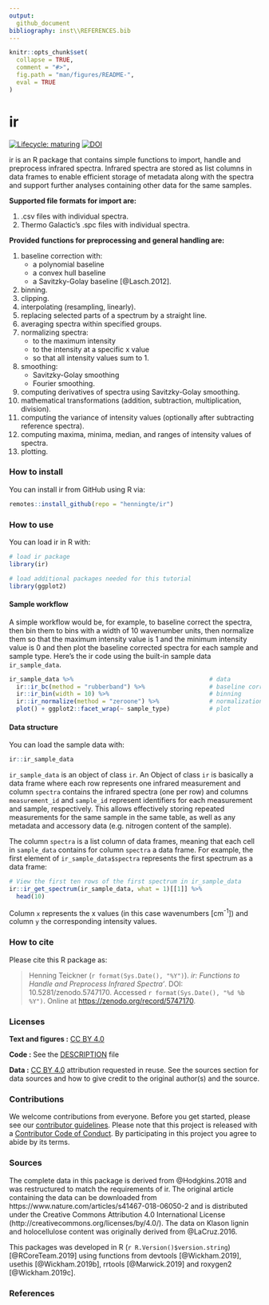 ```yaml
---
output: 
  github_document
bibliography: inst\\REFERENCES.bib
---
```


<!-- README.md is generated from README.Rmd. Please edit that file -->

```r
knitr::opts_chunk$set(
  collapse = TRUE,
  comment = "#>",
  fig.path = "man/figures/README-",
  eval = TRUE
)
```

# ir

<!-- badges: start -->
[![Lifecycle: maturing](https://img.shields.io/badge/lifecycle-maturing-blue.svg)](https://www.tidyverse.org/lifecycle/#maturing) [![DOI](https://zenodo.org/badge/234117897.svg)](https://zenodo.org/badge/latestdoi/234117897)
<!-- badges: end -->

ir is an R package that contains simple functions to import, handle and preprocess infrared spectra. Infrared spectra are stored as list columns in data frames to enable efficient storage of metadata along with the spectra and support further analyses containing other data for the same samples.

**Supported file formats for import are:**

1. .csv files with individual spectra.
2. Thermo Galactic's .spc files with individual spectra.

**Provided functions for preprocessing and general handling are:**

1. baseline correction with:
    * a polynomial baseline
    * a convex hull baseline
    * a Savitzky-Golay baseline [@Lasch.2012].
2. binning.
3. clipping.
4. interpolating (resampling, linearly).
5. replacing selected parts of a spectrum by a straight line.
6. averaging spectra within specified groups.
7. normalizing spectra:
    * to the maximum intensity
    * to the intensity at a specific x value
    * so that all intensity values sum to 1.
8. smoothing: 
    * Savitzky-Golay smoothing 
    * Fourier smoothing.
9. computing derivatives of spectra using Savitzky-Golay smoothing.
10. mathematical transformations (addition, subtraction, multiplication, division).
11. computing the variance of intensity values (optionally after subtracting reference spectra).
12. computing maxima, minima, median, and ranges of intensity values of spectra.
13. plotting.

### How to install

You can install ir from GitHub using R via:

```r
remotes::install_github(repo = "henningte/ir")
```

### How to use

You can load ir in R with:

```r
# load ir package
library(ir)

# load additional packages needed for this tutorial
library(ggplot2)
```

#### Sample workflow

A simple workflow would be, for example, to baseline correct the spectra, then bin them to bins with a width of 10 wavenumber units, then normalize them so that the maximum intensity value is 1 and the minimum intensity value is 0 and then plot the baseline corrected spectra for each sample and sample type. Here's the ir code using the built-in sample data `ir_sample_data`.

```r
ir_sample_data %>%                                      # data
  ir::ir_bc(method = "rubberband") %>%                  # baseline correction
  ir::ir_bin(width = 10) %>%                            # binning
  ir::ir_normalize(method = "zeroone") %>%              # normalization
  plot() + ggplot2::facet_wrap(~ sample_type)           # plot
```

#### Data structure

You can load the sample data with:

```r
ir::ir_sample_data
```

`ir_sample_data` is an object of class `ir`. An Object of class `ir` is basically a data frame where each row represents one infrared measurement and column `spectra` contains the infrared spectra (one per row) and columns `measurement_id` and  `sample_id` represent identifiers for each measurement and sample, respectively.
This allows effectively storing repeated measurements for the same sample in the same table, as well as any metadata and accessory data (e.g. nitrogen content of the sample).

The column `spectra` is a list column of data frames, meaning that each cell in `sample_data` contains for column `spectra` a data frame. For example, the first element of `ir_sample_data$spectra` represents the first spectrum as a data frame:

```r
# View the first ten rows of the first spectrum in ir_sample_data
ir::ir_get_spectrum(ir_sample_data, what = 1)[[1]] %>% 
  head(10)
```

Column `x` represents the x values (in this case wavenumbers [cm<sup>-1</sup>]) and column `y` the corresponding intensity values.

### How to cite

Please cite this R package as:

> Henning Teickner (`r format(Sys.Date(), "%Y")`). _ir: Functions to Handle and Preprocess Infrared Spectra'_. DOI: 10.5281/zenodo.5747170. Accessed `r format(Sys.Date(), "%d %b %Y")`. Online at <https://zenodo.org/record/5747170>.


### Licenses

**Text and figures :**  [CC BY 4.0](http://creativecommons.org/licenses/by/4.0/)

**Code :** See the [DESCRIPTION](DESCRIPTION) file

**Data :** [CC BY 4.0](https://creativecommons.org/licenses/by/4.0/) attribution requested in reuse. See the sources section for data sources and how to give credit to the original author(s) and the source.

### Contributions

We welcome contributions from everyone. Before you get started, please see our [contributor guidelines](CONTRIBUTING.md). Please note that this project is released with a [Contributor Code of Conduct](CONDUCT.md). By participating in this project you agree to abide by its terms.

### Sources

The complete data in this package is derived from @Hodgkins.2018 and was restructured to match the requirements of ir. The original article containing the data can be downloaded from https://www.nature.com/articles/s41467-018-06050-2 and is distributed under the Creative Commons Attribution 4.0 International License (http://creativecommons.org/licenses/by/4.0/). The data on Klason lignin and holocellulose content was originally derived from @LaCruz.2016.

This packages was developed in R (`r R.Version()$version.string`) [@RCoreTeam.2019] using functions from devtools [@Wickham.2019], usethis [@Wickham.2019b], rrtools [@Marwick.2019] and roxygen2 [@Wickham.2019c].

### References
